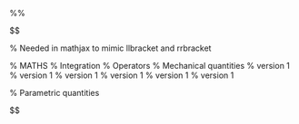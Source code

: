 ::: {.content-hidden}
%%

$$
\usepackage{siunitx}
\usepackage[utf8]{inputenc}
\usepackage{amssymb}
\usepackage{amsmath}
\usepackage{dsfont}



% Needed in mathjax to mimic llbracket and rrbracket
\newcommand{\llbracket}{\mathopen{~[\!\![~}}
\newcommand{\rrbracket}{\mathclose{~]\!\!]}}


\newcommand{\code}[1]{\texttt{#1}}
% MATHS
\DeclareMathOperator*{\argmin}{arg\,min} 
\DeclareMathOperator*{\argmax}{arg\,max} 
\newcommand{\dV}[0]{~\mathrm{d}\Omega}
\newcommand{\intV}[0]{\int_{\Omega}}

% Integration
\newcommand{\dS}[0]{~\mathrm{d}A}
\newcommand{\intS}[0]{\int_{\partial \Omega}}
\newcommand{\intSd}[0]{\int_{\partial \Omega_d}}
\newcommand{\intSn}[0]{\int_{\partial \Omega_N}}

% Operators
\renewcommand{\div}[0]{\boldsymbol{\nabla}}
\newcommand{\matrice}[1]{\boldsymbol{#1}}
\newcommand{\ftensor}[1]{\mathbb{#1}}
\newcommand{\tensor}[1]{\boldsymbol{#1}}
\newcommand{\vect}[1]{\boldsymbol{#1}}
\newcommand{\four}[1]{{#1}_\omega}

% Mechanical quantities
\newcommand{\epsp}[0]{\underline{\underline{\varepsilon}}^p} % version 1
\newcommand{\sigm}[0]{\mathcal{\boldsymbol{\sigma}}}
\newcommand{\sigmPGD}[0]{\underline{\underline{\overline{\sigma}}}} % version 1
\newcommand{\epspPGD}[0]{\underline{\underline{\overline{\varepsilon}}}^p} % version 1
\newcommand{\uPGD}[0]{\vect{\overline{u}}} % version 1
\newcommand{\eps}[0]{\mathcal{\boldsymbol{\varepsilon}}}
\newcommand{\depsp}[0]{\dot{\underline{\underline{\varepsilon}}}^p} % version 1
\newcommand{\dcepsp}[0]{\hat{\dot{\underline{\underline{\varepsilon}}}}^p} % version 1
\newcommand{\tbr}[1]{\llbracket\mkern-5mu\llbracket #1 \rrbracket\mkern-5mu\rrbracket}
\renewcommand{\d}{\mathrm{d}}

\renewcommand{\dF}{\mathrm{det}\left(\matrice{F} \right)}

% Parametric quantities
\newcommand{\para}{\left\{\mu_i\right\}_{i \in \llbracket  1, \beta  \rrbracket}}

$$



:::